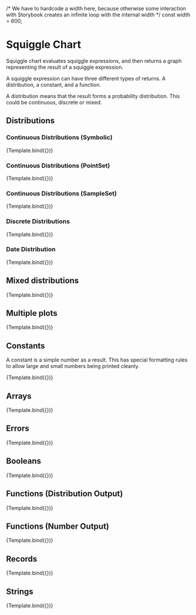 
<Meta title="Squiggle/SquiggleChart" component={SquiggleChart} />

/* 
  We have to hardcode a width here, because otherwise some interaction with
  Storybook creates an infinite loop with the internal width
*/
const width = 600;

# Squiggle Chart

Squiggle chart evaluates squiggle expressions, and then returns a graph representing
the result of a squiggle expression.

A squiggle expression can have three different types of returns. A distribution,
a constant, and a function.

A distribution means that the result forms a probability distribution. This
could be continuous, discrete or mixed.

## Distributions

### Continuous Distributions (Symbolic)

<Canvas>
  <Story
    name="Continuous Symbolic"
    args={{
      code: "normal(5,2)",
      width,
    }}
  >
    {Template.bind({})}
  </Story>
</Canvas>

### Continuous Distributions (PointSet)

<Canvas>
  <Story
    name="Continuous Pointset"
    args={{
      code: "PointSet.fromDist(normal(5,2))",
      width,
    }}
  >
    {Template.bind({})}
  </Story>
</Canvas>

### Continuous Distributions (SampleSet)

<Canvas>
  <Story
    name="Continuous SampleSet"
    args={{
      code: "SampleSet.fromDist(normal(5,2))",
      width,
    }}
  >
    {Template.bind({})}
  </Story>
</Canvas>

### Discrete Distributions

<Canvas>
  <Story
    name="Discrete"
    args={{
      code: "mx(0, 1, 3, 5, 8, 10, [0.1, 0.8, 0.5, 0.3, 0.2, 0.1])",
      width,
    }}
  >
    {Template.bind({})}
  </Story>
</Canvas>

### Date Distribution

<Canvas>
  <Story
    name="Date Distribution"
    args={{
      code: "mx(1661819770311, 1661829770311, 1661839770311)",
      width,
      distributionChartSettings: {
        xAxisType: "dateTime",
        tickFormat: "", // otherwise SquiggleChart defaults to ".9~s"
      },
    }}
  >
    {Template.bind({})}
  </Story>
</Canvas>

## Mixed distributions

<Canvas>
  <Story
    name="Mixed"
    args={{
      code: "mx(0, 1, 3, 5, 8, normal(8, 1), [0.1, 0.3, 0.4, 0.35, 0.2, 0.8])",
      width,
    }}
  >
    {Template.bind({})}
  </Story>
</Canvas>

## Multiple plots

<Canvas>
  <Story
    name="Multiple plots"
    args={{
      code: `
Plot.dists({
  dists: [
    {
      name: "one",
      value: mx(0.5, normal(0,1))
    },
    {
      name: "two",
      value: mx(2, normal(5, 2)),
    }
  ]
})
`,
      width,
    }}
  >
    {Template.bind({})}
  </Story>
</Canvas>

## Constants

A constant is a simple number as a result. This has special formatting rules
to allow large and small numbers being printed cleanly.

<Canvas>
  <Story
    name="Constant"
    args={{
      code: "500000000",
      width,
    }}
  >
    {Template.bind({})}
  </Story>
</Canvas>

## Arrays

<Canvas>
  <Story
    name="Array"
    args={{
      code: "[normal(5,2), normal(10,1), normal(40,2), 400000]",
      width,
    }}
  >
    {Template.bind({})}
  </Story>
</Canvas>

## Errors

<Canvas>
  <Story
    name="Error"
    args={{
      code: "f(x) = normal(",
      width,
    }}
  >
    {Template.bind({})}
  </Story>
</Canvas>

## Booleans

<Canvas>
  <Story
    name="Boolean"
    args={{
      code: "3 == 3",
      width,
    }}
  >
    {Template.bind({})}
  </Story>
</Canvas>

## Functions (Distribution Output)

<Canvas>
  <Story
    name="Function to Distribution"
    args={{
      code: "foo(t) = normal(t,2)*normal(5,3); foo",
      width,
    }}
  >
    {Template.bind({})}
  </Story>
</Canvas>

## Functions (Number Output)

<Canvas>
  <Story
    name="Function to Number"
    args={{
      code: "foo(t) = t^2; foo",
      width,
    }}
  >
    {Template.bind({})}
  </Story>
</Canvas>

## Records

<Canvas>
  <Story
    name="Record"
    args={{
      code: "{foo: 35 to 50, bar: [1,2,3]}",
      width,
    }}
  >
    {Template.bind({})}
  </Story>
</Canvas>

## Strings

<Canvas>
  <Story
    name="String"
    args={{
      code: '"Lucky day!"',
      width,
    }}
  >
    {Template.bind({})}
  </Story>
</Canvas>

<Props of={SquiggleChart} />
